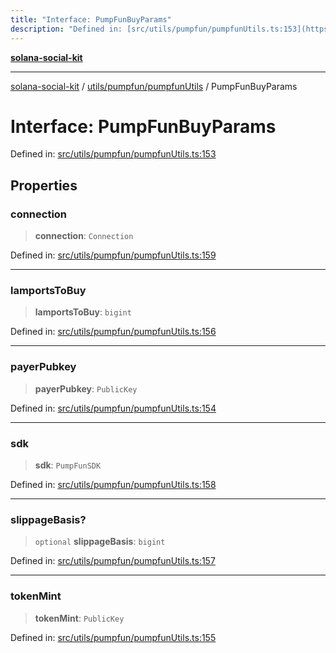 ```yaml
---
title: "Interface: PumpFunBuyParams"
description: "Defined in: [src/utils/pumpfun/pumpfunUtils.ts:153](https://github.com/SendArcade/solana-social-starter/blob/bd4b3556b8f469c27ebb06f4df65b3a36b43ba3b/src/utils/pumpfun/pumpfunUtils.ts#L153)"
---
```


[**solana-social-kit**](../../../../README.mdx)

***

[solana-social-kit](../../../../README.mdx) / [utils/pumpfun/pumpfunUtils](../README.mdx) / PumpFunBuyParams

# Interface: PumpFunBuyParams

Defined in: [src/utils/pumpfun/pumpfunUtils.ts:153](https://github.com/SendArcade/solana-social-starter/blob/bd4b3556b8f469c27ebb06f4df65b3a36b43ba3b/src/utils/pumpfun/pumpfunUtils.ts#L153)

## Properties

### connection

> **connection**: `Connection`

Defined in: [src/utils/pumpfun/pumpfunUtils.ts:159](https://github.com/SendArcade/solana-social-starter/blob/bd4b3556b8f469c27ebb06f4df65b3a36b43ba3b/src/utils/pumpfun/pumpfunUtils.ts#L159)

***

### lamportsToBuy

> **lamportsToBuy**: `bigint`

Defined in: [src/utils/pumpfun/pumpfunUtils.ts:156](https://github.com/SendArcade/solana-social-starter/blob/bd4b3556b8f469c27ebb06f4df65b3a36b43ba3b/src/utils/pumpfun/pumpfunUtils.ts#L156)

***

### payerPubkey

> **payerPubkey**: `PublicKey`

Defined in: [src/utils/pumpfun/pumpfunUtils.ts:154](https://github.com/SendArcade/solana-social-starter/blob/bd4b3556b8f469c27ebb06f4df65b3a36b43ba3b/src/utils/pumpfun/pumpfunUtils.ts#L154)

***

### sdk

> **sdk**: `PumpFunSDK`

Defined in: [src/utils/pumpfun/pumpfunUtils.ts:158](https://github.com/SendArcade/solana-social-starter/blob/bd4b3556b8f469c27ebb06f4df65b3a36b43ba3b/src/utils/pumpfun/pumpfunUtils.ts#L158)

***

### slippageBasis?

> `optional` **slippageBasis**: `bigint`

Defined in: [src/utils/pumpfun/pumpfunUtils.ts:157](https://github.com/SendArcade/solana-social-starter/blob/bd4b3556b8f469c27ebb06f4df65b3a36b43ba3b/src/utils/pumpfun/pumpfunUtils.ts#L157)

***

### tokenMint

> **tokenMint**: `PublicKey`

Defined in: [src/utils/pumpfun/pumpfunUtils.ts:155](https://github.com/SendArcade/solana-social-starter/blob/bd4b3556b8f469c27ebb06f4df65b3a36b43ba3b/src/utils/pumpfun/pumpfunUtils.ts#L155)
